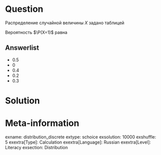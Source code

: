 Question
========
Распределение случайной величины $X$ задано таблицей
\begin{center}
\begin{tabular}{ccccc}
\toprule
$x$ & 0 & 1 & 2 & 3 \\ 
$\P(X=x)$ & $-b$ & $0.5-b$ & $0.5+b$ & $b$ \\
\bottomrule
\end{tabular}
\end{center}

Вероятность $\P(X=1)$ равна 

Answerlist
----------
* $0.5$
* $0$
* $0.4$
* $0.2$
* $0.3$

Solution
========


Meta-information
================
exname: distribution_discrete
extype: schoice
exsolution: 10000
exshuffle: 5
exextra[Type]: Calculation
exextra[Language]: Russian
exextra[Level]: Literacy
exsection: Distribution
